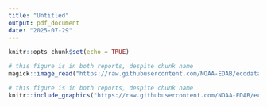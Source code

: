 ```yaml
---
title: "Untitled"
output: pdf_document
date: "2025-07-29"
---
```


```r
knitr::opts_chunk$set(echo = TRUE)
```

```r
# this figure is in both reports, despite chunk name
magick::image_read("https://raw.githubusercontent.com/NOAA-EDAB/ecodata/dev/data-raw/workshop/images/SOE-2025-OA-figure_final_GraceSaba_2025.png")
```


```r
# this figure is in both reports, despite chunk name
knitr::include_graphics("https://raw.githubusercontent.com/NOAA-EDAB/ecodata/dev/data-raw/workshop/images/SOE-2025-OA-figure_final_GraceSaba_2025.png")
```